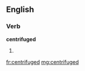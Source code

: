==English==

===Verb===
'''centrifuged'''

# {{past of|centrifuge}}

[[fr:centrifuged]]
[[mg:centrifuged]]
